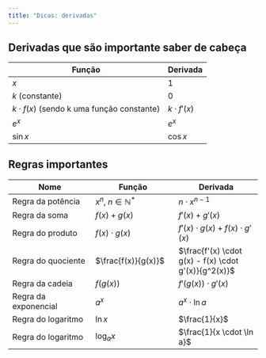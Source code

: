 ```yaml
---
title: "Dicas: derivadas"
---
```


## Derivadas que são importante saber de cabeça

|Função| Derivada | 
|--------|--------|
| $x$ | 1 |
| $k$ (constante) | 0 |
| $k \cdot f(x)$ (sendo k uma função constante) | $k \cdot f'(x)$ |
| $e^x$ | $e^x$|
| $\sin x$ | $\cos x$ |


## Regras importantes

| Nome | Função | Derivada |
|--------|--------|--------|
| Regra da potência | $x^n$, $n \in \mathbb{N^*}$ | $n \cdot x^{n-1}$ |
| Regra da soma | $f(x) + g(x)$ | $f'(x) + g'(x)$ |
| Regra do produto | $f(x) \cdot g(x)$ | $f'(x) \cdot g(x) + f(x) \cdot g'(x)$ |
| Regra do quociente | $\frac{f(x)}{g(x)}$ | $\frac{f'(x) \cdot g(x) - f(x) \cdot g'(x)}{g^2(x)}$ |
| Regra da cadeia | $f(g(x))$ | $f'(g(x)) \cdot g'(x)$ |
| Regra da exponencial | $a^x$ | $a^x \cdot \ln a$ |
| Regra do logaritmo | $\ln x$ | $\frac{1}{x}$ |
| Regra do logaritmo | $\log_a x$ | $\frac{1}{x \cdot \ln a}$ |


